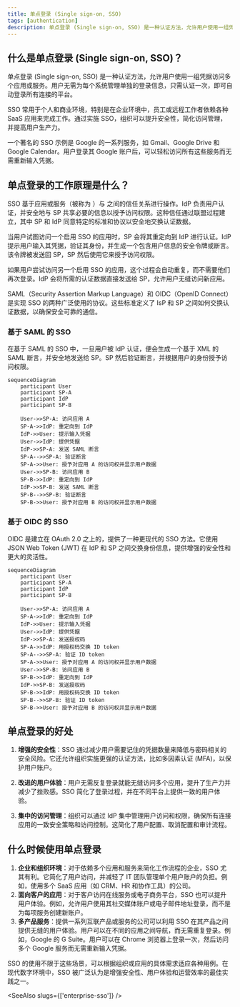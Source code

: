 ```yaml
---
title: 单点登录 (Single sign-on, SSO)
tags: [authentication]
description: 单点登录 (Single sign-on, SSO) 是一种认证方法，允许用户使用一组凭据访问多个系统。作为身份和访问管理 (IAM) 系统的关键组件，SSO 广泛应用于现代云应用和服务中，简化了用户访问并增强了安全性。
---
```


## 什么是单点登录 (Single sign-on, SSO)？

单点登录 (Single sign-on, SSO) 是一种认证方法，允许用户使用一组凭据访问多个应用或服务。用户无需为每个系统管理单独的登录信息，只需认证一次，即可自动登录所有连接的平台。

SSO 常用于个人和商业环境，特别是在企业环境中，员工或远程工作者依赖各种 SaaS 应用来完成工作。通过实施 SSO，组织可以提升安全性，简化访问管理，并提高用户生产力。

一个著名的 SSO 示例是 Google 的一系列服务，如 Gmail、Google Drive 和 Google Calendar。用户登录其 Google 账户后，可以轻松访问所有这些服务而无需重新输入凭据。

## 单点登录的工作原理是什么？

SSO 基于应用或服务（被称为 <Ref slug="service-provider" />）与 <Ref slug="identity-provider" /> 之间的信任关系进行操作。IdP 负责用户认证，并安全地与 SP 共享必要的信息以授予访问权限。这种信任通过联盟过程建立，其中 SP 和 IdP 同意特定的标准和协议以安全地交换认证数据。

当用户试图访问一个启用 SSO 的应用时，SP 会将其重定向到 IdP 进行认证。IdP 提示用户输入其凭据，验证其身份，并生成一个包含用户信息的安全令牌或断言。该令牌被发送回 SP，SP 然后使用它来授予访问权限。

如果用户尝试访问另一个启用 SSO 的应用，这个过程会自动重复，而不需要他们再次登录。IdP 会将所需的认证数据直接发送给 SP，允许用户无缝访问新应用。

SAML（Security Assertion Markup Language）和 OIDC（OpenID Connect）是实现 SSO 的两种广泛使用的协议。这些标准定义了 IsP 和 SP 之间如何交换认证数据，以确保安全可靠的通信。

### 基于 SAML 的 SSO

在基于 SAML 的 SSO 中，一旦用户被 IdP 认证，便会生成一个基于 XML 的 SAML 断言，并安全地发送给 SP。SP 然后验证断言，并根据用户的身份授予访问权限。

```mermaid
sequenceDiagram
    participant User
    participant SP-A
    participant IdP
    participant SP-B

    User->>SP-A: 访问应用 A
    SP-A->>IdP: 重定向到 IdP
    IdP->>User: 提示输入凭据
    User->>IdP: 提供凭据
    IdP->>SP-A: 发送 SAML 断言
    SP-A-->>SP-A: 验证断言
    SP-A->>User: 授予对应用 A 的访问权并显示用户数据
    User->>SP-B: 访问应用 B
    SP-B->>IdP: 重定向到 IdP
    IdP->>SP-B: 发送 SAML 断言
    SP-B-->>SP-B: 验证断言
    SP-B->>User: 授予对应用 B 的访问权并显示用户数据
```

### 基于 OIDC 的 SSO

OIDC 是建立在 OAuth 2.0 之上的，提供了一种更现代的 SSO 方法。它使用 JSON Web Token (JWT) 在 IdP 和 SP 之间交换身份信息，提供增强的安全性和更大的灵活性。

```mermaid
sequenceDiagram
    participant User
    participant SP-A
    participant IdP
    participant SP-B

    User->>SP-A: 访问应用 A
    SP-A->>IdP: 重定向到 IdP
    IdP->>User: 提示输入凭据
    User->>IdP: 提供凭据
    IdP->>SP-A: 发送授权码
    SP-A->>IdP: 用授权码交换 ID token
    SP-A-->>SP-A: 验证 ID token
    SP-A->>User: 授予对应用 A 的访问权并显示用户数据
    User->>SP-B: 访问应用 B
    SP-B->>IdP: 重定向到 IdP
    IdP->>SP-B: 发送授权码
    SP-B->>IdP: 用授权码交换 ID token
    SP-B-->>SP-B: 验证 ID token
    SP-B->>User: 授予对应用 B 的访问权并显示用户数据
```

## 单点登录的好处

1. **增强的安全性**：SSO 通过减少用户需要记住的凭据数量来降低与密码相关的安全风险。它还允许组织实施更强的认证方法，比如多因素认证 (MFA)，以保护用户账户。

2. **改进的用户体验**：用户无需反复登录就能无缝访问多个应用，提升了生产力并减少了挫败感。SSO 简化了登录过程，并在不同平台上提供一致的用户体验。

3. **集中的访问管理**：组织可以通过 IdP 集中管理用户访问和权限，确保所有连接应用的一致安全策略和访问控制。这简化了用户配置、取消配置和审计流程。

## 什么时候使用单点登录

1. **企业和组织环境**：对于依赖多个应用和服务来简化工作流程的企业，SSO 尤其有利。它简化了用户访问，并减轻了 IT 团队管理单个用户账户的负担。例如，使用多个 SaaS 应用（如 CRM、HR 和协作工具）的公司。
2. **面向客户的应用**：对于客户访问在线服务或电子商务平台，SSO 也可以提升用户体验。例如，允许用户使用其社交媒体账户或电子邮件地址登录，而不是为每项服务创建新账户。
3. **多产品服务**：提供一系列互联产品或服务的公司可以利用 SSO 在其产品之间提供无缝的用户体验。用户可以在不同的应用之间导航，而无需重复登录。例如，Google 的 G Suite。用户可以在 Chrome 浏览器上登录一次，然后访问多个 Google 服务而无需重新输入凭据。

SSO 的使用不限于这些场景，可以根据组织或应用的具体需求适应各种用例。在现代数字环境中，SSO 被广泛认为是增强安全性、用户体验和运营效率的最佳实践之一。

<SeeAlso slugs={['enterprise-sso']} />